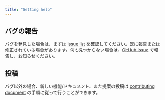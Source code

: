 ```yaml
---
title: "Getting help"
---
```


## バグの報告 

バグを発見した場合は、まずは [issue list](https://github.com/flomesh-io/pipy/issues/) を確認してください。既に報告または修正されている場合があります。何も見つからない場合は、[GitHub issue](https://github.com/flomesh-io/pipy/issues) で報告し、お知らせください。

## 投稿

バグ以外の場合、新しい機能/ドキュメント、また提案の投稿は [contributing document](https://github.com/flomesh-io/pipy/blob/main/CONTRIBUTING.md) の手順に従って行うことができます。
